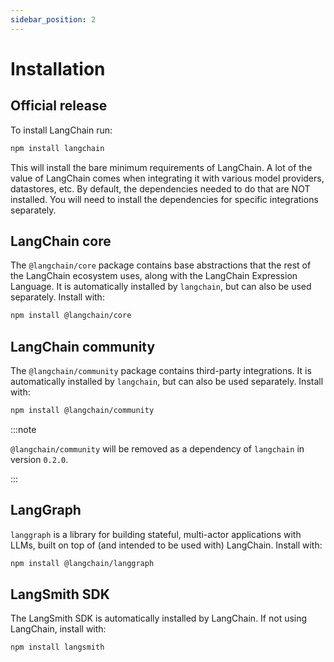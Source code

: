 ```yaml
---
sidebar_position: 2
---
```


# Installation

## Official release

To install LangChain run:

```bash npm2yarn
npm install langchain
```

This will install the bare minimum requirements of LangChain.
A lot of the value of LangChain comes when integrating it with various model providers, datastores, etc.
By default, the dependencies needed to do that are NOT installed. You will need to install the dependencies for specific integrations separately.

## LangChain core

The `@langchain/core` package contains base abstractions that the rest of the LangChain ecosystem uses, along with the LangChain Expression Language.
It is automatically installed by `langchain`, but can also be used separately. Install with:

```bash npm2yarn
npm install @langchain/core
```

## LangChain community

The `@langchain/community` package contains third-party integrations.
It is automatically installed by `langchain`, but can also be used separately. Install with:

```bash npm2yarn
npm install @langchain/community
```

:::note

`@langchain/community` will be removed as a dependency of `langchain` in version `0.2.0`.

:::

## LangGraph

`langgraph` is a library for building stateful, multi-actor applications with LLMs, built on top of (and intended to be used with) LangChain.
Install with:

```bash npm2yarn
npm install @langchain/langgraph
```

## LangSmith SDK

The LangSmith SDK is automatically installed by LangChain.
If not using LangChain, install with:

```bash npm2yarn
npm install langsmith
```
